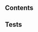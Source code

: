 
[//]: # (import Specs from '@ovhcloud/ods-core/src/components/autocomplete/docs/spec.md';)

[//]: # (<Description>{Specs}</Description>)

## Contents
<SpecsAutocompleteContents />

## Tests
<SpecsAutocompleteTests />
